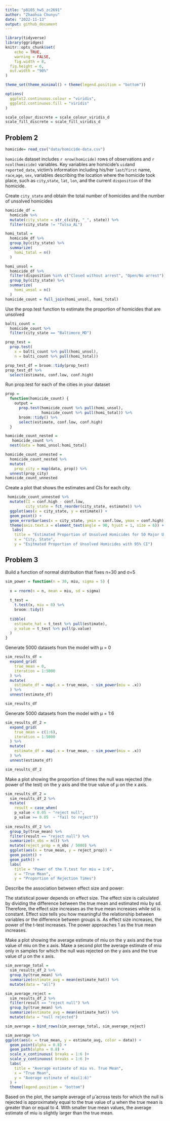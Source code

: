 ```yaml
---
title: "p8105_hw5_zc2691"
author: "Zhaohua Chunyu"
date: "2022-11-13"
output: github_document
---
```


```r
library(tidyverse)
library(ggridges)
knitr::opts_chunk$set(
	echo = TRUE,
	warning = FALSE,
	fig.width = 8, 
  fig.height = 6,
  out.width = "90%"
)

theme_set(theme_minimal() + theme(legend.position = "bottom"))

options(
  ggplot2.continuous.colour = "viridis",
  ggplot2.continuous.fill = "viridis"
)

scale_colour_discrete = scale_colour_viridis_d
scale_fill_discrete = scale_fill_viridis_d
```


## Problem 2

```r
homicide= read_csv("data/homicide-data.csv") 
```

`homicide` dataset includes `r nrow(homicide)` rows of observations and `r ncol(homicide)` variables. Key variables are homicide's `uid`and `reported_date`, victim's information including his/her `last`/`first` name, `race`,`age`, `sex`, variables describing the location where the homicide took place, such as `city`,`state`, `lat`, `lon`, and the current `disposition` of the homicide. 

Create `city_state` and obtain the total number of homicides and the number of unsolved homicides
```r
homicide_df = 
  homicide %>% 
  mutate(city_state = str_c(city, "_", state)) %>% 
  filter(city_state != "Tulsa_AL")

homi_total = 
  homicide_df %>% 
  group_by(city_state) %>% 
  summarize(
    homi_total = n()
  ) 

homi_unsol = 
  homicide_df %>% 
  filter(disposition %in% c("Closed without arrest", "Open/No arrest")) %>% 
  group_by(city_state) %>% 
  summarize(
    homi_unsol = n()
  )
homicide_count = full_join(homi_unsol, homi_total) 
```

Use the prop.test function to estimate the proportion of homicides that are unsolved
```r
balti_count = 
  homicide_count %>% 
  filter(city_state == "Baltimore_MD")

prop_test = 
  prop.test(
    x = balti_count %>% pull(homi_unsol), 
    n = balti_count %>% pull(homi_total)) 

prop_test_df = broom::tidy(prop_test)
prop_test_df %>% 
  select(estimate, conf.low, conf.high) 
```

Run prop.test for each of the cities in your dataset
```r
prop = 
  function(homicide_count) {
    output =  
      prop.test(homicide_count %>% pull(homi_unsol), 
                homicide_count %>% pull(homi_total)) %>% 
      broom::tidy() %>% 
      select(estimate, conf.low, conf.high)
  }

homicide_count_nested = 
   homicide_count %>% 
  nest(data = homi_unsol:homi_total)

homicide_count_unnested = 
  homicide_count_nested %>% 
  mutate(
    prop_city = map(data, prop)) %>% 
  unnest(prop_city)
homicide_count_unnested

```

Create a plot that shows the estimates and CIs for each city.

```r
 homicide_count_unnested %>% 
  mutate(CI = conf.high - conf.low,
         city_state = fct_reorder(city_state, estimate)) %>% 
  ggplot(aes(x = city_state, y = estimate)) +
  geom_point() +
  geom_errorbar(aes(x = city_state, ymin = conf.low, ymax = conf.high))+
  theme(axis.text.x = element_text(angle = 90, hjust = 1, size = 6)) +
   labs(
    title = "Estimated Proportion of Unsolved Homicides for 50 Major U.S. Cities",
    x = "City, State",
    y = "Esitmated Proportion of Unsolved Homicides with 95% CI")
```

## Problem 3
Build a function of normal distribution that fixes n=30 and σ=5
```r
sim_power = function(n = 30, miu, sigma = 5) {
  
  x = rnorm(n = n, mean = miu, sd = sigma)
  
  t_test = 
    t.test(x, miu = 0) %>% 
    broom::tidy()
  
  tibble(
    estimate_hat = t_test %>% pull(estimate),
    p_value = t_test %>% pull(p.value)
  )
}
```

Generate 5000 datasets from the model with μ = 0
```r
sim_results_df = 
  expand_grid(
    true_mean = 0,
    iteration = 1:5000
  ) %>% 
  mutate(
    estimate_df = map(.x = true_mean, ~ sim_power(miu = .x))
  ) %>% 
  unnest(estimate_df)

sim_results_df
```

Generate 5000 datasets from the model with μ = 1:6
```r
sim_results_df_2 = 
  expand_grid(
    true_mean = c(1:6),
    iteration = 1:5000
  ) %>% 
  mutate(
    estimate_df = map(.x = true_mean, ~ sim_power(miu = .x))
  ) %>% 
  unnest(estimate_df)

sim_results_df_2
```

Make a plot showing the proportion of times the null was rejected (the power of the test) on the y axis and the true value of μ on the x axis.

```r
sim_results_df_2 = 
  sim_results_df_2 %>% 
  mutate(
    result = case_when(
    p_value < 0.05 ~ "reject null",
    p_value >= 0.05  ~ "fail to reject")) 
  
sim_results_df_2 %>%  
  group_by(true_mean) %>%
  filter(result == "reject null") %>% 
  summarize(n_obs = n()) %>% 
  mutate(reject_prop = n_obs / 5000) %>% 
  ggplot(aes(x = true_mean, y = reject_prop)) +
  geom_point() +
  geom_path() +
  labs(
    title = "Power of the T.test for miu = 1:6",
    x = "True Mean",
    y = "Proportion of Rejection Times")
```

Describe the association between effect size and power:

The statistical power depends on effect size. The effect size is calculated by dividing the difference between the true mean and estimated miu by sd. Therefore, the effect size increases as the true mean increases while sd is constant. Effect size tells you how meaningful the relationship between variables or the difference between groups is. As effect size increases, the power of the t-test increases. The power approaches 1 as the true mean increases.

Make a plot showing the average estimate of miu  on the y axis and the true value of miu on the x axis. Make a second plot the average estimate of miu only in samples for which the null was rejected on the y axis and the true value of μ on the x axis.

```r
sim_average_total = 
  sim_results_df_2 %>%
  group_by(true_mean) %>% 
  summarize(estimate_avg = mean(estimate_hat)) %>% 
  mutate(data = "all")

sim_average_reject = 
  sim_results_df_2 %>%
  filter(result == "reject null") %>% 
  group_by(true_mean) %>% 
  summarize(estimate_avg = mean(estimate_hat)) %>% 
  mutate(data = "null rejected")

sim_average = bind_rows(sim_average_total, sim_average_reject)

sim_average %>% 
ggplot(aes(x = true_mean, y = estimate_avg, color = data)) +
  geom_point(alpha = 0.8) + 
  geom_path(alpha = 0.8) +
  scale_x_continuous( breaks = 1:6 )+
  scale_y_continuous( breaks = 1:6 )+
  labs(
    title = "Average estimate of miu vs. True Mean",
    x = "True Mean",
    y = "Average estimate of miu(1:6)"
  ) + 
  theme(legend.position = "bottom")
```

Based on the plot, the sample average of μ̂  across tests for which the null is rejected is approximately equal to the true value of μ when the true mean is greater than or equal to 4. With smaller true mean values, the average estimate of miu is slightly larger than the true mean. 

